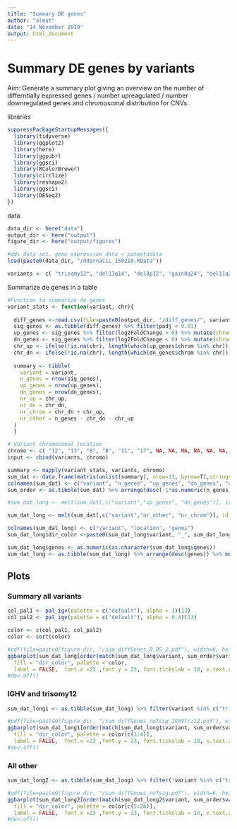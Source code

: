 ```yaml
---
title: "Summary DE genes"
author: "almut"
date: "14 November 2019"
output: html_document
---
```

# Summary DE genes by variants

Aim: Generate a summary plot giving an overview on the number of differntially expressed genes / number upreagulated / number downregulated genes and chromosomal distribution for CNVs.


libraries
```r
suppressPackageStartupMessages({
  library(tidyverse)
  library(ggplot2)
  library(here)
  library(ggpubr)
  library(ggsci)
  library(RColorBrewer)
  library(circlize)
  library(reshape2)
  library(ggsci)
  library(DESeq2)
})
```

data
```r
data_dir <- here("data")
output_dir <- here("output")
figure_dir <- here("output/figures")

#dds data set. gene expression data + patmetadata
load(paste0(data_dir, "/ddsrnaCLL_150218.RData"))

variants <- c( "trisomy12", "del13q14", "del8p12", "gain8q24", "del11q22.3", "del17p13", "BRAF", "NOTCH1", "SF3B1","TP53", "ATM", "MED12","IGHV")

```

Summarize de genes in a table
```r
#Function to summarize de genes
variant_stats <- function(variant, chr){
  
  diff_genes <-read.csv(file=paste0(output_dir, "/diff_genes/", variant, "_diffGenes.csv"))
  sig_genes <- as.tibble(diff_genes) %>% filter(padj < 0.01) 
  up_genes <- sig_genes %>% filter(log2FoldChange > 0) %>% mutate(chrom = rowData(ddsCLL)$chromosome[which(rownames(ddsCLL) %in% X)])
  dn_genes <- sig_genes %>% filter(log2FoldChange < 0) %>% mutate(chrom = rowData(ddsCLL)$chromosome[which(rownames(ddsCLL) %in% X)])
  chr_up <- ifelse(!is.na(chr), length(which(up_genes$chrom %in% chr)), 0)
  chr_dn <- ifelse(!is.na(chr), length(which(dn_genes$chrom %in% chr)), 0)
  
  summary <- tibble(
    variant = variant,
    n_genes = nrow(sig_genes),
    up_genes = nrow(up_genes),
    dn_genes = nrow(dn_genes),
    nr_up = chr_up,
    nr_dn = chr_dn,
    nr_chrom = chr_dn + chr_up,
    nr_other = n_genes - chr_dn - chr_up
  )
  }

# Variant chromosomal location
chromo <- c( "12", "13", "8", "8", "11", "17", NA, NA, NA, NA, NA, NA, NA)
input <- cbind(variants, chromo)

summary <- mapply(variant_stats, variants, chromo)
sum_dat <- data.frame(matrix(unlist(summary), nrow=13, byrow=T),stringsAsFactors=FALSE)
colnames(sum_dat) <- c("variant", "n_genes", "up_genes", "dn_genes", "nr_up", "nr_dn", "nr_chrom", "nr_other")
sum_order <- as.tibble(sum_dat) %>% arrange(desc(-1*as.numeric(n_genes))) %>% dplyr::select(variant)

#sum_dat_long <- melt(sum_dat[,c("variant","up_genes", "dn_genes")], id.vars = c("variant")) #, variable_name = c("up_genes", "dn_genes"))

sum_dat_long <- melt(sum_dat[,c("variant","nr_other", "nr_chrom")], id.vars = c("variant")) #, variable_name = c("up_genes", "dn_genes"))

colnames(sum_dat_long) <- c("variant", "location", "genes")
sum_dat_long$dir_color <-paste0(sum_dat_long$variant, "_", sum_dat_long$location)

sum_dat_long$genes <- as.numeric(as.character(sum_dat_long$genes))
sum_dat_long <- as.tibble(sum_dat_long) %>% arrange(desc(genes)) %>% mutate(group=ifelse(variant %in% c("trisomy12", "IGHV"), 1, 2))

```

## Plots

### Summary all variants
```r
col_pal1 <- pal_igv(palette = c("default"), alpha = 1)(13)
col_pal2 <- pal_igv(palette = c("default"), alpha = 0.4)(13)

color <- c(col_pal1, col_pal2)
color <- sort(color)

#pdf(file=paste0(figure_dir, "/sum_diffGenes_0.05_2.pdf"), width=8, height=5)
ggbarplot(sum_dat_long[order(match(sum_dat_long$variant, sum_order$variant)),], "variant", "genes",
  fill = "dir_color", palette = color,
  label = FALSE,  font.x =23 ,font.y = 23, font.tickslab = 18, x.text.angle = 90, legend = "none") 
#dev.off()

```


### IGHV and trisomy12
```r

sum_dat_long1 <- as.tibble(sum_dat_long) %>% filter(variant %in% c("trisomy12", "IGHV"))

#pdf(file=paste0(figure_dir, "/sum_diffGenes_noTsig_IGHVTri12.pdf"), width=5, height=2.3)
ggbarplot(sum_dat_long1[order(match(sum_dat_long1$variant, sum_order$variant)),], "variant", "genes",
  fill = "dir_color", palette = color[c(1:4)],
  label = FALSE,  font.x =23 ,font.y = 23, font.tickslab = 18, x.text.angle = 0, legend = "none", rotate = T) 
#dev.off()


```


### All other
```r

sum_dat_long2 <- as.tibble(sum_dat_long) %>% filter(!variant %in% c("trisomy12", "IGHV"))

#pdf(file=paste0(figure_dir, "/sum_diffGenes_noTsig.pdf"), width=6, height=7.5)
ggbarplot(sum_dat_long2[order(match(sum_dat_long2$variant, sum_order$variant)),], "variant", "genes",
  fill = "dir_color", palette = color[c(5:26)],
  label = FALSE,  font.x =23 ,font.y = 23, font.tickslab = 18, x.text.angle = 0, legend = "none", rotate = T) 
#dev.off()


```


